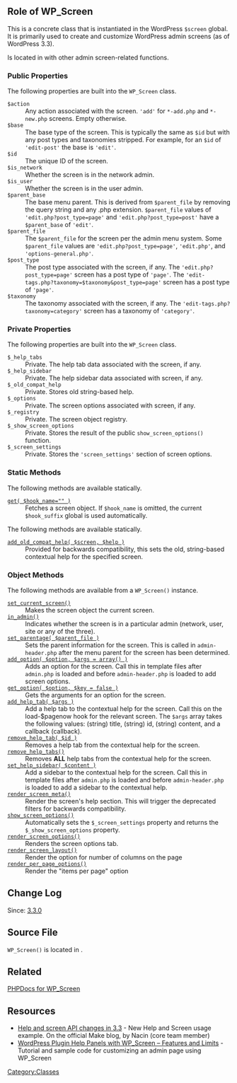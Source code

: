 ==Role of WP_Screen==

This is a concrete class that is instantiated in the WordPress <tt>$screen</tt> global. It is primarily used to create and customize WordPress admin screens (as of WordPress 3.3).

Is located in {{Trac|wp-admin/includes/screen.php}} with other admin screen-related functions.

===Public Properties===

The following properties are built into the <tt>WP_Screen</tt> class.
;	<tt>$action</tt>
:		Any action associated with the screen. <tt>'add'</tt> for <tt>*-add.php</tt> and <tt>*-new.php</tt> screens.  Empty otherwise.
;	<tt>$base</tt>
:		The base type of the screen.  This is typically the same as <tt>$id</tt> but with any post types and taxonomies stripped. For example, for an <tt>$id</tt> of <tt>'edit-post'</tt> the base is <tt>'edit'</tt>.
;	<tt>$id</tt>
:		The unique ID of the screen.
;	<tt>$is_network</tt>
:		Whether the screen is in the network admin.
;	<tt>$is_user</tt>
:		Whether the screen is in the user admin.
;	<tt>$parent_base</tt>
:		The base menu parent. This is derived from <tt>$parent_file</tt> by removing the query string and any .php extension. <tt>$parent_file</tt> values of <tt>'edit.php?post_type=page'</tt> and <tt>'edit.php?post_type=post'</tt> have a <tt>$parent_base</tt> of <tt>'edit'</tt>.
;	<tt>$parent_file</tt>
:		The <tt>$parent_file</tt> for the screen per the admin menu system. Some <tt>$parent_file</tt> values are <tt>'edit.php?post_type=page'</tt>, <tt>'edit.php'</tt>, and <tt>'options-general.php'</tt>.
;	<tt>$post_type</tt>
:		The post type associated with the screen, if any. The <tt>'edit.php?post_type=page'</tt> screen has a post type of <tt>'page'</tt>. The <tt>'edit-tags.php?taxonomy=$taxonomy&post_type=page'</tt> screen has a post type of <tt>'page'</tt>.
;	<tt>$taxonomy</tt>
:		The taxonomy associated with the screen, if any. The <tt>'edit-tags.php?taxonomy=category'</tt> screen has a taxonomy of <tt>'category'</tt>.

===Private Properties===

The following properties are built into the <tt>WP_Screen</tt> class.
;	<tt>$_help_tabs</tt>
:		Private. The help tab data associated with the screen, if any.
;	<tt>$_help_sidebar</tt>
:		Private. The help sidebar data associated with screen, if any.
;	<tt>$_old_compat_help</tt>
:		Private. Stores old string-based help.
;	<tt>$_options</tt>
:		Private. The screen options associated with screen, if any.
;	<tt>$_registry</tt>
:		Private. The screen object registry.
;	<tt>$_show_screen_options</tt>
:		Private. Stores the result of the public <tt>show_screen_options()</tt> function.
;	<tt>$_screen_settings</tt>
:		Private. Stores the <tt>'screen_settings'</tt> section of screen options.

===Static Methods===

The following methods are available statically.
;	<tt>[[Class_Reference/WP_Screen/get|get( $hook_name="" )]]</tt>
:		Fetches a screen object. If <tt>$hook_name</tt> is omitted, the current <tt>$hook_suffix</tt> global is used automatically.
The following methods are available statically.
;	<tt>[[Class_Reference/WP_Screen/add_old_compat_help|add_old_compat_help( $screen, $help )]]</tt>
:		Provided for backwards compatibility, this sets the old, string-based contextual help for the specified screen.

===Object Methods===

The following methods are available from a <tt>WP_Screen()</tt> instance.
;	<tt>[[Class_Reference/WP_Screen/set_current_screen|set_current_screen()]]</tt>
:		Makes the screen object the current screen. 
;	<tt>[[Class_Reference/WP_Screen/in_admin|in_admin()]]</tt>
:		Indicates whether the screen is in a particular admin (network, user, site or any of the three).
;	<tt>[[Class_Reference/WP_Screen/set_parentage|set_parentage( $parent_file )]]</tt>
:		Sets the parent information for the screen. This is called in <tt>admin-header.php</tt> after the menu parent for the screen has been determined.
;	<tt>[[Class_Reference/WP_Screen/add_option|add_option( $option, $args = array() )]]</tt>
:		Adds an option for the screen. Call this in template files after <tt>admin.php</tt> is loaded and before <tt>admin-header.php</tt> is loaded to add screen options.
;	<tt>[[Class_Reference/WP_Screen/get_option|get_option( $option, $key = false )]]</tt>
:		Gets the arguments for an option for the screen.
;	<tt>[[Class_Reference/WP_Screen/add_help_tab|add_help_tab( $args )]]</tt>
:		Add a help tab to the contextual help for the screen. Call this on the load-$pagenow hook for the relevant screen. The <tt>$args</tt> array takes the following values: (string) title, (string) id, (string) content, and a callback (callback).
;	<tt>[[Class_Reference/WP_Screen/remove_help_tab|remove_help_tab( $id )]]</tt>
:		Removes a help tab from the contextual help for the screen.
;	<tt>[[Class_Reference/WP_Screen/remove_help_tabs|remove_help_tabs()]]</tt>
:		Removes '''ALL''' help tabs from the contextual help for the screen.
;	<tt>[[Class_Reference/WP_Screen/set_help_sidebar|set_help_sidebar( $content )]]</tt>
:		Add a sidebar to the contextual help for the screen. Call this in template files after <tt>admin.php</tt> is loaded and before <tt>admin-header.php</tt> is loaded to add a sidebar to the contextual help.
;	<tt>[[Class_Reference/WP_Screen/render_screen_meta|render_screen_meta()]]</tt>
:		Render the screen's help section. This will trigger the deprecated filters for backwards compatibility.
;	<tt>[[Class_Reference/WP_Screen/show_screen_options|show_screen_options()]]</tt>
:		Automatically sets the <tt>$_screen_settings</tt> property and returns the <tt>$_show_screen_options</tt> property.
;	<tt>[[Class_Reference/WP_Screen/render_screen_options|render_screen_options()]]</tt>
:		Renders the screen options tab.
;	<tt>[[Class_Reference/WP_Screen/render_screen_layout|render_screen_layout()]]</tt>
:		Render the option for number of columns on the page
;	<tt>[[Class_Reference/WP_Screen/render_per_page_options|render_per_page_options()]]</tt>
:		Render the "items per page" option

==Change Log==

Since: [[Version_3.3 | 3.3.0]]

==Source File==

<tt>WP_Screen()</tt> is located in {{Trac|/wp-admin/includes/class-wp-screen.php}}.

==Related==

[http://phpdoc.wordpress.org/trunk/WordPress/Administration/WP_Screen.html PHPDocs for WP_Screen]

== Resources ==

* [http://make.wordpress.org/core/2011/12/06/help-and-screen-api-changes-in-3-3/ Help and screen API changes in 3.3] - New Help and Screen usage example. On the official Make blog, by Nacin (core team member) 
* [http://www.generalthreat.com/2011/11/wordpress-help-panels-with-wp_screen/ WordPress Plugin Help Panels with WP_Screen – Features and Limits] - Tutorial and sample code for customizing an admin page using WP_Screen

{{Class Footer}}

[[Category:Classes]]